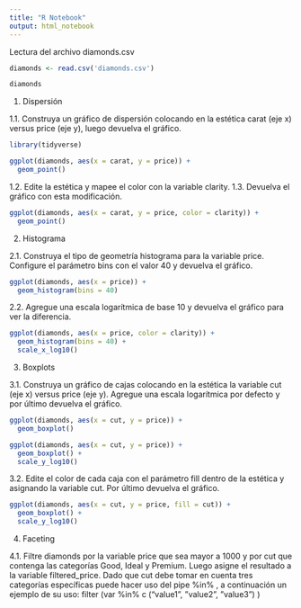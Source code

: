 ---
title: "R Notebook"
output: html_notebook
---

Lectura del archivo diamonds.csv

```{r}
diamonds <- read.csv('diamonds.csv')

diamonds
```
1. Dispersión

1.1. Construya un gráfico de dispersión colocando en la estética carat (eje x) versus price (eje y), luego devuelva el gráfico.

```{r}
library(tidyverse)

ggplot(diamonds, aes(x = carat, y = price)) +
  geom_point()
```
1.2. Edite la estética y mapee el color con la variable clarity.
1.3. Devuelva el gráfico con esta modificación.


```{r}
ggplot(diamonds, aes(x = carat, y = price, color = clarity)) +
  geom_point()
```
2. Histograma

2.1. Construya el tipo de geometría histograma para la variable price. Configure el
parámetro bins con el valor 40 y devuelva el gráfico.

```{r}
ggplot(diamonds, aes(x = price)) +
  geom_histogram(bins = 40)
```

2.2. Agregue una escala logarítmica de base 10 y devuelva el gráfico para ver la
diferencia.

```{r}
ggplot(diamonds, aes(x = price, color = clarity)) +
  geom_histogram(bins = 40) +
  scale_x_log10()
```
3. Boxplots

3.1. Construya un gráfico de cajas colocando en la estética la variable cut (eje x)
versus price (eje y). Agregue una escala logarítmica por defecto y por último
devuelva el gráfico.

```{r}
ggplot(diamonds, aes(x = cut, y = price)) +
  geom_boxplot()

ggplot(diamonds, aes(x = cut, y = price)) +
  geom_boxplot() +
  scale_y_log10()
```

3.2. Edite el color de cada caja con el parámetro fill dentro de la estética y asignando
la variable cut. Por último devuelva el gráfico.

```{r}

ggplot(diamonds, aes(x = cut, y = price, fill = cut)) +
  geom_boxplot() +
  scale_y_log10()

```
4. Faceting

4.1. Filtre diamonds por la variable price que sea mayor a 1000 y por cut que contenga las categorías Good, Ideal y Premium. Luego asigne el resultado a la variable filtered_price. Dado que cut debe tomar en cuenta tres categorías específicas puede hacer uso del pipe %in% , a continuación un ejemplo de su uso: filter (var %in% c (“value1”, ”value2”, ”value3”) )

```{r}

```

